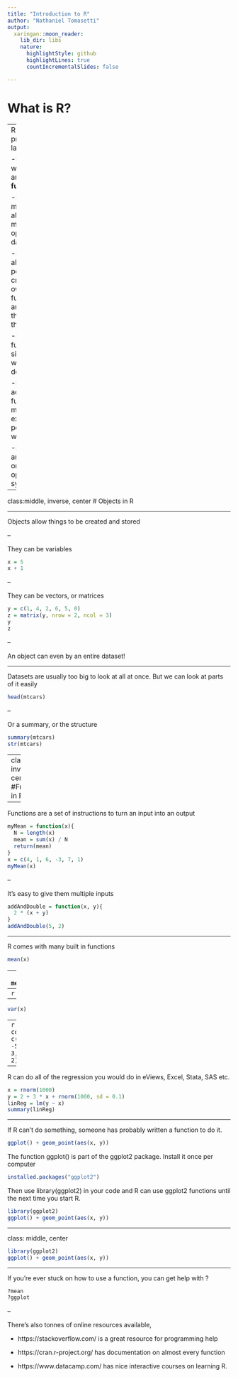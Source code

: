 ```yaml
---
title: "Introduction to R"
author: "Nathaniel Tomasetti"
output:
  xaringan::moon_reader:
    lib_dir: libs
    nature:
      highlightStyle: github
      highlightLines: true
      countIncrementalSlides: false

---
```


# What is R?

--
R is a programming language

-It works with **objects** and **functions**.

-It can be made to do almost any mathematical operation to data. 

-It easily allows people to create their own functions and share them with the world.

-Its basic functions are similar to what you can do in Excel.

-Its advanced functions make it both extremely powerful and widely used.

-It is free and available on any operating system.

---

class:middle, inverse, center
# Objects in R

---

Objects allow things to be created and stored

--

They can be variables
```r
x = 5
x + 1
```
--

They can be vectors, or matrices
```r
y = c(1, 4, 2, 6, 5, 0)
z = matrix(y, nrow = 2, ncol = 3)
y
z
```
--

An object can even by an entire dataset!

---

Datasets are usually too big to look at all at once. But we can look at parts of it easily

```r
head(mtcars)
```

--

Or a summary, or the structure
```r
summary(mtcars)
str(mtcars)
```

---
class:middle, inverse, center
#Functions in R

---

Functions are a set of instructions to turn an input into an output

```r
myMean = function(x){
  N = length(x)
  mean = sum(x) / N
  return(mean)
}
x = c(4, 1, 6, -3, 7, 1)
myMean(x)
```

--

It's easy to give them multiple inputs

```r
addAndDouble = function(x, y){
  2 * (x + y)
}
addAndDouble(5, 2)
```

---

R comes with many built in functions
```r
mean(x)
```
--
```r
median(x)
```
--
```r
sd(x)
```
--
```r
var(x)
```
--
```r
cor(x, c(0, -5, 1, 3, 11, 2))
```

---

R can do all of the regression you would do in eViews, Excel, Stata, SAS etc.

```r
x = rnorm(1000)
y = 2 + 3 * x + rnorm(1000, sd = 0.1)
linReg = lm(y ~ x)
summary(linReg)
```

---

If R can't do something, someone has probably written a function to do it.

```r
ggplot() + geom_point(aes(x, y))
```

The function ggplot() is part of the ggplot2 package. Install it once per computer

```r
installed.packages("ggplot2")
```

Then use library(ggplot2) in your code and R can use ggplot2 functions until the next time you start R.

```r
library(ggplot2)
ggplot() + geom_point(aes(x, y))
```

---

class: middle, center
```r
library(ggplot2)
ggplot() + geom_point(aes(x, y))
```

---

If you're ever stuck on how to use a function, you can get help with ?

```r
?mean
?ggplot
```


-- 

There's also tonnes of online resources available,


- https://stackoverflow.com/ is a great resource for programming help

- https://cran.r-project.org/ has documentation on almost every function

- https://www.datacamp.com/ has nice interactive courses on learning R.

